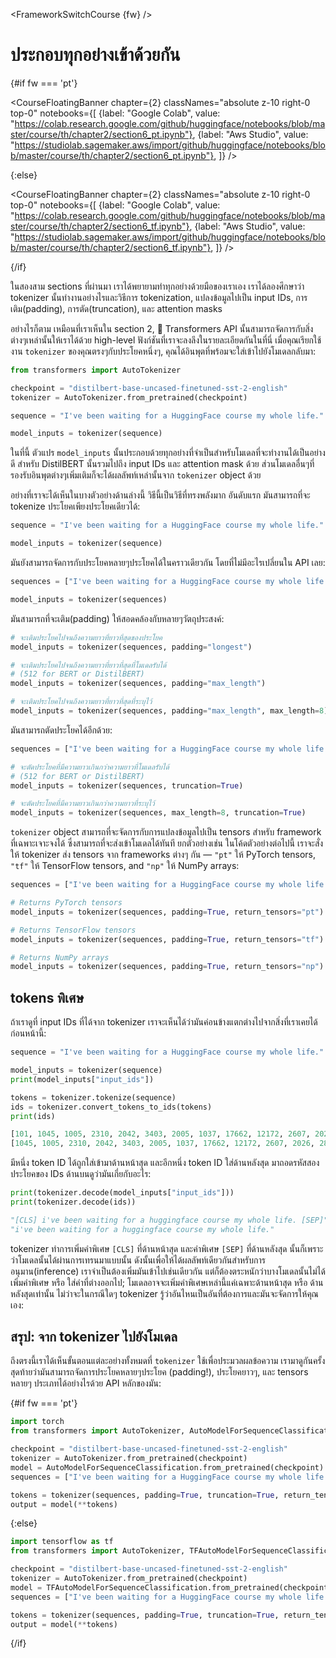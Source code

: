 <FrameworkSwitchCourse {fw} />

# ประกอบทุกอย่างเข้าด้วยกัน

{#if fw === 'pt'}

<CourseFloatingBanner chapter={2}
  classNames="absolute z-10 right-0 top-0"
  notebooks={[
    {label: "Google Colab", value: "https://colab.research.google.com/github/huggingface/notebooks/blob/master/course/th/chapter2/section6_pt.ipynb"},
    {label: "Aws Studio", value: "https://studiolab.sagemaker.aws/import/github/huggingface/notebooks/blob/master/course/th/chapter2/section6_pt.ipynb"},
]} />

{:else}

<CourseFloatingBanner chapter={2}
  classNames="absolute z-10 right-0 top-0"
  notebooks={[
    {label: "Google Colab", value: "https://colab.research.google.com/github/huggingface/notebooks/blob/master/course/th/chapter2/section6_tf.ipynb"},
    {label: "Aws Studio", value: "https://studiolab.sagemaker.aws/import/github/huggingface/notebooks/blob/master/course/th/chapter2/section6_tf.ipynb"},
]} />

{/if}

ในสองสาม sections ที่ผ่านมา เราได้พยายามทำทุกอย่างด้วยมือของเราเอง เราได้ลองศึกษาว่า tokenizer นั้นทำงานอย่างไรและวิธีการ tokenization, แปลงข้อมูลไปเป็น input IDs, การเติม(padding), การตัด(truncation), และ attention masks 

อย่างไรก็ตาม เหมือนที่เราเห็นใน section 2, 🤗 Transformers API นั้นสามารถจัดการกับสิ่งต่างๆเหล่านั้นให้เราได้ด้วย high-level ฟังก์ชันที่เราจะลงลึงในรายละเอียดกันในที่นี่ เมื่อคุณเรียกใช้งาน `tokenizer` ของคุณตรงๆกับประโยคหนึ่งๆ, คุณได้อินพุตที่พร้อมจะใส่เข้าไปยังโมเดลกลับมา:

```py
from transformers import AutoTokenizer

checkpoint = "distilbert-base-uncased-finetuned-sst-2-english"
tokenizer = AutoTokenizer.from_pretrained(checkpoint)

sequence = "I've been waiting for a HuggingFace course my whole life."

model_inputs = tokenizer(sequence)
```

ในที่นี้ ตัวแปร `model_inputs` นั้นประกอบด้วยทุกอย่างที่จำเป็นสำหรับโมเดลที่จะทำงานได้เป็นอย่างดี สำหรับ DistilBERT นั้นรวมไปถึง input IDs และ attention mask ด้วย ส่วนโมเดลอื่นๆที่รองรับอินพุตต่างๆเพิ่มเติมก็จะได้ผลลัพท์เหล่านั้นจาก `tokenizer` object ด้วย

อย่างที่เราจะได้เห็นในบางตัวอย่างด้านล่างนี้ วิธีนี้เป็นวิธีที่ทรงพลังมาก อันดับแรก มันสามารถที่จะ tokenize ประโยคเพียงประโยคเดียวได้:

```py
sequence = "I've been waiting for a HuggingFace course my whole life."

model_inputs = tokenizer(sequence)
```

มันยังสามารถจัดการกับประโยคหลายๆประโยคได้ในคราวเดียวกัน โดยที่ไม่มีอะไรเปลี่ยนใน  API เลย:

```py
sequences = ["I've been waiting for a HuggingFace course my whole life.", "So have I!"]

model_inputs = tokenizer(sequences)
```

มันสามารถที่จะเติม(padding) ให้สอดคล้องกับหลายๆวัตถุประสงค์:

```py
# จะเติมประโยคไปจนถึงความยาวที่ยาวที่สุดของประโยค
model_inputs = tokenizer(sequences, padding="longest")

# จะเติมประโยคไปจนถึงความยาวที่ยาวที่สุดที่โมเดลรับได้
# (512 for BERT or DistilBERT)
model_inputs = tokenizer(sequences, padding="max_length")

# จะเติมประโยคไปจนถึงความยาวที่ยาวที่สุดที่ระบุไว้
model_inputs = tokenizer(sequences, padding="max_length", max_length=8)
```

มันสามารถตัดประโยคได้อีกด้วย:

```py
sequences = ["I've been waiting for a HuggingFace course my whole life.", "So have I!"]

# จะตัดประโยคที่มีความยาวเกินกว่าความยาวที่โมเดลรับได้
# (512 for BERT or DistilBERT)
model_inputs = tokenizer(sequences, truncation=True)

# จะตัดประโยคที่มีความยาวเกินกว่าความยาวที่ระบุไว้
model_inputs = tokenizer(sequences, max_length=8, truncation=True)
```

`tokenizer` object สามารถที่จะจัดการกับการแปลงข้อมูลไปเป็น tensors สำหรับ framework ที่เฉพาะเจาะจงได้ ซึ่งสามารถที่จะส่งเข้าโมเดลได้ทันที ยกตัวอย่างเช่น ในโค้ดตัวอย่างต่อไปนี้ เราจะสั่งให้ tokenizer ส่ง tensors จาก frameworks ต่างๆ กัน — `"pt"` ให้ PyTorch tensors, `"tf"` ให้ TensorFlow tensors, and `"np"` ให้ NumPy arrays:

```py
sequences = ["I've been waiting for a HuggingFace course my whole life.", "So have I!"]

# Returns PyTorch tensors
model_inputs = tokenizer(sequences, padding=True, return_tensors="pt")

# Returns TensorFlow tensors
model_inputs = tokenizer(sequences, padding=True, return_tensors="tf")

# Returns NumPy arrays
model_inputs = tokenizer(sequences, padding=True, return_tensors="np")
```

## tokens พิเศษ

ถ้าเราดูที่ input IDs ที่ได้จาก tokenizer เราจะเห็นได้ว่ามันค่อนข้างแตกต่างไปจากสิ่งที่เราเคยได้ก่อนหน้านี้:

```py
sequence = "I've been waiting for a HuggingFace course my whole life."

model_inputs = tokenizer(sequence)
print(model_inputs["input_ids"])

tokens = tokenizer.tokenize(sequence)
ids = tokenizer.convert_tokens_to_ids(tokens)
print(ids)
```

```python out
[101, 1045, 1005, 2310, 2042, 3403, 2005, 1037, 17662, 12172, 2607, 2026, 2878, 2166, 1012, 102]
[1045, 1005, 2310, 2042, 3403, 2005, 1037, 17662, 12172, 2607, 2026, 2878, 2166, 1012]
```

มีหนึ่ง token ID ได้ถูกใส่เข้ามาด้านหน้าสุด และอีกหนึ่ง token ID ใส่ด้านหลังสุด มาถอดรหัสสองประโยคของ IDs ด้านบนดูว่ามันเกี่ยกับอะไร:

```py
print(tokenizer.decode(model_inputs["input_ids"]))
print(tokenizer.decode(ids))
```

```python out
"[CLS] i've been waiting for a huggingface course my whole life. [SEP]"
"i've been waiting for a huggingface course my whole life."
```

tokenizer ทำการเพิ่มคำพิเศษ `[CLS]` ที่ด้านหน้าสุด และคำพิเศษ `[SEP]` ที่ด้านหลังสุด นั้นก็เพราะว่าโมเดลนั้นได้ผ่านการเทรนมาแบบนั้น ดังนั้นเพื่อให้ได้ผลลัพท์เดียวกันสำหรับการอนุมาน(inference) เราจำเป็นต้องเพิ่มมันเข้าไปเช่นเดียวกัน แต่ก็ต้องตระหนักว่าบางโมเดลนั้นไม่ได้เพิ่มคำพิเศษ หรือ ใส่คำที่ต่างออกไป; โมเดลอาจจะเพิ่มคำพิเศษเหล่านี้แค่เฉพาะด้านหน้าสุด หรือ ด้านหลังสุดเท่านั้น ไม่ว่าจะในกรณีใดๆ tokenizer รู้ว่าอันไหนเป็นอันที่ต้องการและมันจะจัดการให้คุณเอง:

## สรุป: จาก tokenizer ไปยังโมเดล


ถึงตรงนี้เราได้เห็นขั้นตอนแต่ละอย่างทั้งหมดที่ `tokenizer` ใช้เพื่อประมวลผลข้อความ เรามาดูกันครั้งสุดท้ายว่ามันสามารถจัดการประโยคหลายๆประโยค (padding!), ประโยคยาวๆ, และ tensors หลายๆ ประเภทได้อย่างไรด้วย API หลักของมัน:

{#if fw === 'pt'}
```py
import torch
from transformers import AutoTokenizer, AutoModelForSequenceClassification

checkpoint = "distilbert-base-uncased-finetuned-sst-2-english"
tokenizer = AutoTokenizer.from_pretrained(checkpoint)
model = AutoModelForSequenceClassification.from_pretrained(checkpoint)
sequences = ["I've been waiting for a HuggingFace course my whole life.", "So have I!"]

tokens = tokenizer(sequences, padding=True, truncation=True, return_tensors="pt")
output = model(**tokens)
```
{:else}
```py
import tensorflow as tf
from transformers import AutoTokenizer, TFAutoModelForSequenceClassification

checkpoint = "distilbert-base-uncased-finetuned-sst-2-english"
tokenizer = AutoTokenizer.from_pretrained(checkpoint)
model = TFAutoModelForSequenceClassification.from_pretrained(checkpoint)
sequences = ["I've been waiting for a HuggingFace course my whole life.", "So have I!"]

tokens = tokenizer(sequences, padding=True, truncation=True, return_tensors="tf")
output = model(**tokens)
```
{/if}
